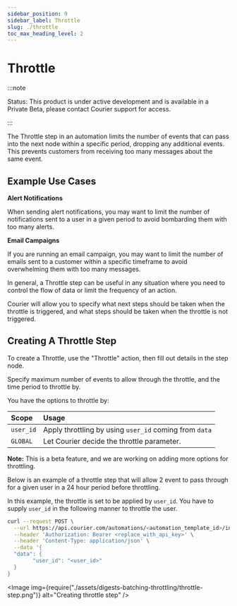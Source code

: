 ```yaml
---
sidebar_position: 9
sidebar_label: Throttle
slug: ./throttle
toc_max_heading_level: 2
---
```



# Throttle

:::note

Status: This product is under active development and is available in a Private Beta, please
contact Courier support for access.

:::

The Throttle step in an automation limits the number of events that can pass into the next node within a specific period, dropping any additional events. This prevents customers from receiving too many messages about the same event.

## Example Use Cases

**Alert Notifications**

When sending alert notifications, you may want to limit the number of notifications sent to a user in a given period to avoid bombarding them with too many alerts.

**Email Campaigns**

If you are running an email campaign, you may want to limit the number of emails sent to a customer within a specific timeframe to avoid overwhelming them with too many messages.

In general, a Throttle step can be useful in any situation where you need to control the flow of data or limit the frequency of an action.

Courier will allow you to specify what next steps should be taken when the throttle is triggered, and what steps should be taken when the throttle is not triggered.

## Creating A Throttle Step

To create a Throttle, use the "Throttle" action, then fill out details in the step node.

Specify maximum number of events to allow through the throttle, and the time period to throttle by.

You have the options to throttle by:

| Scope     | Usage                                                  |
| :-------- | :----------------------------------------------------- |
| `user_id` | Apply throttling by using `user_id` coming from `data` |
| `GLOBAL`  | Let Courier decide the throttle parameter.             |

**Note:** This is a beta feature, and we are working on adding more options for throttling.

Below is an example of a throttle step that will allow 2 event to pass through for a given user in a 24 hour period before throttling.

In this example, the throttle is set to be applied by `user_id`. You have to supply `user_id` in the following manner to throttle the user.

```bash
curl --request POST \
  --url https://api.courier.com/automations/<automation_template_id>/invoke \
  --header 'Authorization: Bearer <replace_with_api_key>' \
  --header 'Content-Type: application/json' \
  --data '{
  "data": {
		"user_id": "<user_id>"
  }
}
```

<Image
  img={require("./assets/digests-batching-throttling/throttle-step.png")}
  alt="Creating throttle step"
/>
